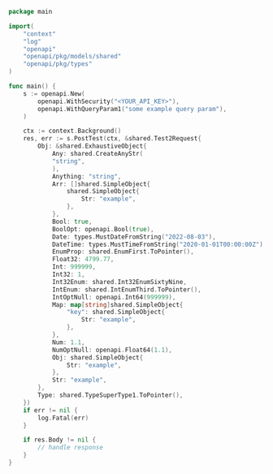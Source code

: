 ```go PostTest.go
package main

import(
	"context"
	"log"
	"openapi"
	"openapi/pkg/models/shared"
	"openapi/pkg/types"
)

func main() {
    s := openapi.New(
        openapi.WithSecurity("<YOUR_API_KEY>"),
        openapi.WithQueryParam1("some example query param"),
    )

    ctx := context.Background()
    res, err := s.PostTest(ctx, &shared.Test2Request{
        Obj: &shared.ExhaustiveObject{
            Any: shared.CreateAnyStr(
            "string",
            ),
            Anything: "string",
            Arr: []shared.SimpleObject{
                shared.SimpleObject{
                    Str: "example",
                },
            },
            Bool: true,
            BoolOpt: openapi.Bool(true),
            Date: types.MustDateFromString("2022-08-03"),
            DateTime: types.MustTimeFromString("2020-01-01T00:00:00Z"),
            EnumProp: shared.EnumFirst.ToPointer(),
            Float32: 4799.77,
            Int: 999999,
            Int32: 1,
            Int32Enum: shared.Int32EnumSixtyNine,
            IntEnum: shared.IntEnumThird.ToPointer(),
            IntOptNull: openapi.Int64(999999),
            Map: map[string]shared.SimpleObject{
                "key": shared.SimpleObject{
                    Str: "example",
                },
            },
            Num: 1.1,
            NumOptNull: openapi.Float64(1.1),
            Obj: shared.SimpleObject{
                Str: "example",
            },
            Str: "example",
        },
        Type: shared.TypeSuperType1.ToPointer(),
    })
    if err != nil {
        log.Fatal(err)
    }

    if res.Body != nil {
        // handle response
    }
}
```
